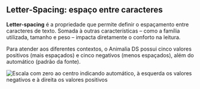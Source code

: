 
## **Letter-Spacing: espaço entre caracteres**

**Letter-spacing** é a propriedade que permite definir o espaçamento entre caracteres de texto. Somada à outras características – como a família utilizada, tamanho e peso – impacta diretamente o conforto na leitura.

Para atender aos diferentes contextos, o Animalia DS possui cinco valores positivos (mais espaçados) e cinco negativos (menos espaçados), além do automático (padrão da fonte).

<img
  src={LetterSpacing}
  alt="Escala com zero ao centro indicando automático, à esquerda os valores negativos e à direita os valores positivos"
/>
